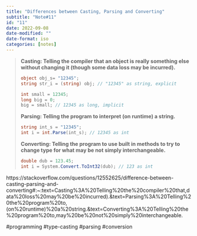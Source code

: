 ```yaml
---
title: "Differences between Casting, Parsing and Converting"
subtitle: "Note#11"
id: "11"
date: 2022-09-08
date-modified: ""
date-format: iso
categories: [notes]
---
```

> **Casting: Telling the compiler that an object is really something else without changing it (though some data loss may be incurred).**
>
> ```Cs
> object obj_s= "12345";
> string str_i = (string) obj; // "12345" as string, explicit
>
> int small = 12345;
> long big = 0;
> big = small; // 12345 as long, implicit
> ```
>
> **Parsing: Telling the program to interpret (on runtime) a string.**
>
> ```Cs
> string int_s = "12345";
> int i = int.Parse(int_s); // 12345 as int
> ```
>
> **Converting: Telling the program to use built in methods to try to change type for what may be not simply interchangeable.**
>
> ```Cs
> double dub = 123.45;
> int i = System.Convert.ToInt32(dub); // 123 as int
> ```

https://stackoverflow.com/questions/12552625/difference-between-casting-parsing-and-converting#:~:text=Casting%3A%20Telling%20the%20compiler%20that,data%20loss%20may%20be%20incurred).&text=Parsing%3A%20Telling%20the%20program%20to,(on%20runtime)%20a%20string.&text=Converting%3A%20Telling%20the%20program%20to,may%20be%20not%20simply%20interchangeable.

  #programming #type-casting #parsing #conversion
